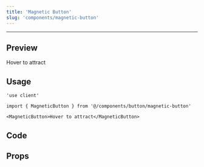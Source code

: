 ```yaml
---
title: 'Magnetic Button'
slug: 'components/magnetic-button'
---
```


---


## Preview

<PreviewComponent>
  <MagneticButton>Hover to attract</MagneticButton>
</PreviewComponent>

## Usage

```tsx
'use client'

import { MagneticButton } from '@/components/button/magnetic-button'

<MagneticButton>Hover to attract</MagneticButton>
```

## Code

<CodeSnippet componentPath="./src/components/button/magnetic-button.tsx" />

## Props

<AutoTypeTable
  path="./src/components/button/magnetic-button.tsx"
  name="MagneticButtonProps"
/>
